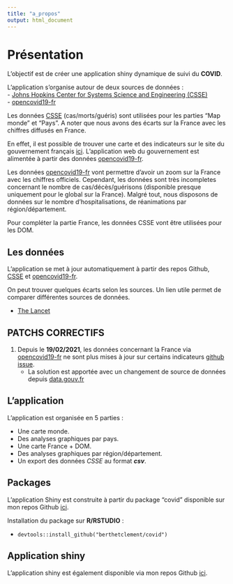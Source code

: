 ```yaml
---
title: "a_propos"
output: html_document
---
```



# Présentation  

L'objectif est de créer une application shiny dynamique de suivi du **COVID**.

L'application s'organise autour de deux sources de données :  
- [Johns Hopkins Center for Systems Science and Engineering (CSSE)](https://github.com/CSSEGISandData/COVID-19/tree/master/csse_covid_19_data/csse_covid_19_time_series)  
- [opencovid19-fr](https://github.com/opencovid19-fr/data)
                                                       
Les données [CSSE](https://github.com/CSSEGISandData/COVID-19/tree/master/csse_covid_19_data/csse_covid_19_time_series)  (cas/morts/guéris) sont utilisées pour les parties "Map monde" et "Pays". A noter que nous avons des écarts sur la France avec les chiffres diffusés en France.  
  
  
En effet, il est possible de trouver une carte et des indicateurs sur le site du gouvernement français [ici](https://www.gouvernement.fr/info-coronavirus/carte-et-donnees). L'application web du gouvernement est alimentée à partir des données [opencovid19-fr](https://github.com/opencovid19-fr/data).  

Les données [opencovid19-fr](https://github.com/opencovid19-fr/data) vont permettre d'avoir un zoom sur la France avec les chiffres officiels. Cependant, les données sont très incompletes concernant le nombre de cas/décès/guérisons (disponible presque uniquement pour le global sur la France). Malgré tout, nous disposons de données sur le nombre d'hospitalisations, de réanimations par région/département.

Pour compléter la partie France, les données CSSE vont être utilisées pour les DOM.

## Les données

L'application se met à jour automatiquement à partir des repos Github, [CSSE](https://github.com/CSSEGISandData/COVID-19) et [opencovid19-fr](https://github.com/opencovid19-fr/data/tree/master/dist).  

On peut trouver quelques écarts selon les sources. Un lien utile permet de comparer différentes sources de données.  

- [The Lancet](https://doi.org/10.1016/S1473-3099\(20\)30120-1)  

## PATCHS CORRECTIFS

1. Depuis le **19/02/2021**, les données concernant la France via [opencovid19-fr](https://github.com/opencovid19-fr/data) ne sont plus mises à jour sur certains indicateurs [github issue](https://github.com/covid19datahub/COVID19/issues/157).   
    + La solution est apportée avec un changement de source de données depuis [data.gouv.fr](https://www.data.gouv.fr/fr/datasets/synthese-des-indicateurs-de-suivi-de-lepidemie-covid-19/#_)


## L'application

L'application est organisée en 5 parties : 

- Une carte monde.
- Des analyses graphiques par pays.
- Une carte France + DOM.
- Des analyses graphiques par région/département.
- Un export des données *CSSE* au format ***csv***.

## Packages

L'application Shiny est construite à partir du package "covid" disponible sur mon repos Github [ici](https://github.com/berthetclement/covid).  

Installation du package sur **R/RSTUDIO** :  


 - `devtools::install_github("berthetclement/covid")`
 
## Application shiny 

L'application shiny est également disponible via mon repos Github [ici](https://github.com/berthetclement/shiny_covid).
 


